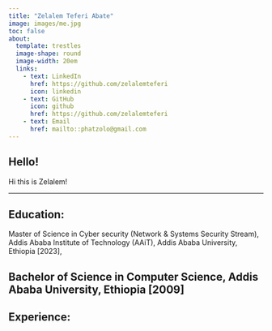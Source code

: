 ```yaml
---
title: "Zelalem Teferi Abate"
image: images/me.jpg
toc: false
about:
  template: trestles
  image-shape: round
  image-width: 20em
  links:
    - text: LinkedIn
      href: https://github.com/zelalemteferi
      icon: linkedin
    - text: GitHub
      icon: github
      href: https://github.com/zelalemteferi
    - text: Email
      href: mailto::phatzolo@gmail.com
---
```


## Hello!

Hi this is Zelalem!

---

## Education: 

Master of Science in Cyber security (Network & Systems Security Stream), Addis Ababa Institute of Technology (AAiT), Addis Ababa University, Ethiopia [2023],

Bachelor of Science in Computer Science, Addis Ababa University, Ethiopia [2009]
---

## Experience:

